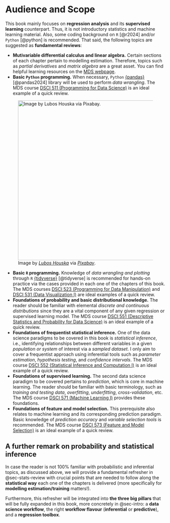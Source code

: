 # Audience and Scope {.unnumbered}

This book mainly focuses on **regression analysis** and its **supervised learning** counterpart. Thus, it is not introductory statistics and machine learning material. Also, some coding background on `R` [@r2024] and/or `Python` [@python] is recommended. That said, the following topics are suggested as **fundamental reviews**:

- **Mutivariable differential calculus and linear algebra.** Certain sections of each chapter pertain to modelling estimation. Therefore, topics such as *partial derivatives* and *matrix algebra* are a great asset. You can find helpful learning resources on the [MDS webpage](https://ubc-mds.github.io/resources_pages/learning_resources/).
- **Basic `Python` programming.** When necessary, `Python` [{pandas}](https://pypi.org/project/pandas/) [@pandas2024] library will be used to perform *data wrangling*. The MDS course [DSCI 511 (Programming for Data Science)](https://github.com/UBC-MDS/DSCI_511_prog-dsci) is an ideal example of a quick review.

![Image by [*Lubos Houska*](https://pixabay.com/users/luboshouska-198496/) via [*Pixabay*](https://pixabay.com/photos/books-bookstore-book-reading-1204029/).](img/books.jpg){width=500}

- **Basic `R` programming.** Knowledge of *data wrangling and plotting* through `R` [{tidyverse}](https://www.tidyverse.org) [@tidyverse] is recommended for hands-on practice via the cases provided in each one of the chapters of this book. The MDS courses [DSCI 523 (Programming for Data Manipulation)](https://github.com/UBC-MDS/DSCI_523_r-prog) and [DSCI 531 (Data Visualization I)](https://github.com/UBC-MDS/DSCI_531_viz-1) are ideal examples of a quick review.
- **Foundations of probability and basic distributional knowledge.** The reader should be familiar with elemental *discrete and continuous distributions* since they are a vital component of any given regression or supervised learning model. The MDS course [DSCI 551 (Descriptive Statistics and Probability for Data Science)](https://ubc-mds.github.io/course-descriptions/DSCI_551_eda-dsci/) is an ideal example of a quick review.
- **Foundations of frequentist statistical inference.** One of the data science paradigms to be covered in this book is *statistical inference*, i.e., identifying relationships between different variables in a given *population or system* of interest via a *sampled dataset*. I only aim to cover a frequentist approach using inferential tools such as *parameter estimation*, *hypothesis testing*, and *confidence intervals*. The MDS course [DSCI 552 (Statistical Inference and Computation I)](https://github.com/UBC-MDS/DSCI_552_stat-inf-1) is an ideal example of a quick review.
- **Foundations of supervised learning.** The second data science paradigm to be covered pertains to *prediction*, which is core in machine learning. The reader should be familiar with basic terminology, such as *training and testing data*, *overfitting*, *underfitting*, *cross-validation*, etc. The MDS course [DSCI 571 (Machine Learning I)](https://github.com/UBC-MDS/DSCI_571_sup-learn-1) provides these foundations.
- **Foundations of feature and model selection.** This prerequisite also relates to machine learning and its corresponding prediction paradigm. Basic knowledge of *prediction accuracy* and *variable selection tools* is recommended. The MDS course [DSCI 573 (Feature and Model Selection)](https://github.com/UBC-MDS/DSCI_573_feat-model-select) is an ideal example of a quick review.

::: {.callout-note icon=false}
## A further remark on probability and statistical inference

In case the reader is not 100% familiar with probabilistic and inferential topics, as discussed above, we will provide a fundamental refresher in @sec-stats-review with crucial points that are needed to follow along the **statistical way** each one of the chapters is delivered (more specifically for **modelling estimation/training** matters!).\

Furthermore, this refresher will be integrated into **the three big pillars** that will be fully expanded in this book, more concretely in @sec-intro: a **data science workflow**, the right **workflow flavour** (**inferential** or **predictive**), and a **regression toolbox**. 
:::
